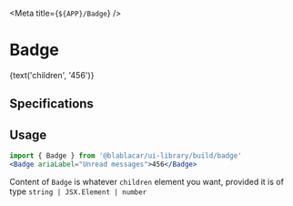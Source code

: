 

<Meta title={`${APP}/Badge`} />

# **Badge**

<Canvas>
  <Story name="Default">
    <Badge ariaLabel="Unread messages">{text('children', '456')}</Badge>
  </Story>
</Canvas>

## Specifications

## Usage

```jsx
import { Badge } from '@blablacar/ui-library/build/badge'
<Badge ariaLabel="Unread messages">456</Badge>
```

<ArgsTable of={Badge} />

Content of `Badge` is whatever `children` element you want, provided it is of type `string | JSX.Element | number`
